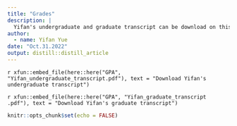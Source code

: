 ```yaml
---
title: "Grades"
description: |
  Yifan's undergraduate and graduate transcript can be download on this page.
author:
  - name: Yifan Yue
date: "Oct.31.2022"
output: distill::distill_article
---
```

<div class="contributor_org">
`r xfun::embed_file(here::here("GPA", "Yifan_undergraduate_transcript.pdf"), text = "Download Yifan's undergraduate transcript")`

`r xfun::embed_file(here::here("GPA", "Yifan_graduate_transcript .pdf"), text = "Download Yifan's graduate transcript")`

</div>


```r
knitr::opts_chunk$set(echo = FALSE)
```



